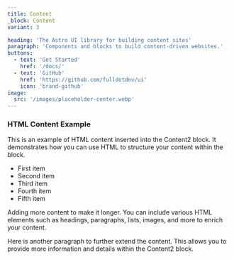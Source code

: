 ```yaml
---
title: Content
_block: Content
variant: 3

heading: 'The Astro UI library for building content sites'
paragraph: 'Components and blocks to build content-driven websites.'
buttons:
  - text: 'Get Started'
    href: '/docs/'
  - text: 'GitHub'
    href: 'https://github.com/fulldotdev/ui'
    icon: 'brand-github'
image:
  src: '/images/placeholder-center.webp'
---
```


### HTML Content Example

This is an example of HTML content inserted into the Content2 block. It demonstrates how you can use HTML to structure your content within the block.

- First item
- Second item
- Third item
- Fourth item
- Fifth item

Adding more content to make it longer. You can include various HTML elements such as headings, paragraphs, lists, images, and more to enrich your content.

Here is another paragraph to further extend the content. This allows you to provide more information and details within the Content2 block.
